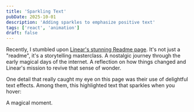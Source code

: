 ```yaml
---
title: 'Sparkling Text'
pubDate: 2025-10-01
description: 'Adding sparkles to emphasize positive text'
tags: ['react', 'animation']
draft: false
---
```



Recently, I stumbled upon [Linear's stunning Readme page](https://linear.app/readme).
It's not just a "readme", it's a storytelling masterclass.
A nostalgic journey through the early magical days of the internet.
A reflection on how things changed and Linear's mission to revive that sense of wonder.

One detail that really caught my eye on this page was their use of
delightful text effects. Among them, this highlighted text that sparkles when you hover:

<Demo>
  <div class="flex h-[100px] items-center justify-center">
    <SparklingText client:load>A magical moment.</SparklingText>
  </div>
</Demo>
